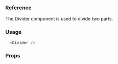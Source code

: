### Reference

The Divider component is used to divide two parts.

### Usage

```javascript
  <Divider />
```

### Props

<PropsTable component="Divider" platform="web" />
